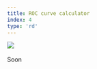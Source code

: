 ---
title: ROC curve calculator
index: 4
type: 'rd'
---

[![](https://img.shields.io/badge/github-808080?style=for-the-badge&logo=github)](https://github.com/milosz08/roc-curve-visualizer) &nbsp;

Soon
